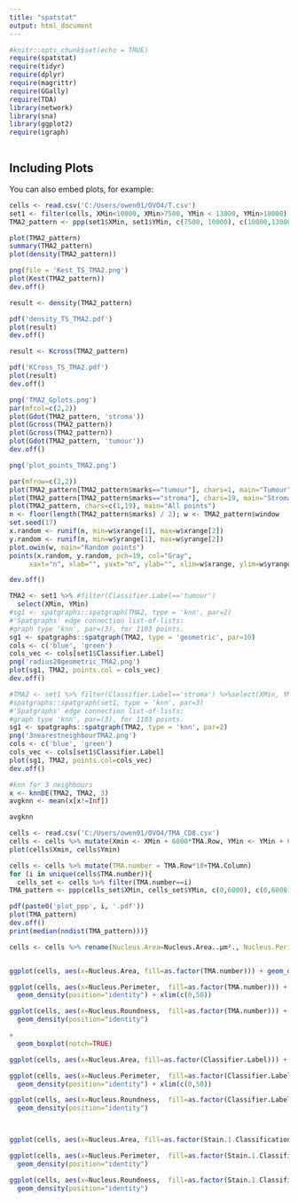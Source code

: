 ```yaml
---
title: "spatstat"
output: html_document
---
```


```r
#knitr::opts_chunk$set(echo = TRUE)
require(spatstat)
require(tidyr)
require(dplyr)
require(magrittr)
require(GGally)
require(TDA)
library(network)
library(sna)
library(ggplot2)
require(igraph)
```

```r

```

## Including Plots

You can also embed plots, for example:

```r
cells <- read.csv('C:/Users/owen01/OVO4/T.csv')
set1 <- filter(cells, XMin<10000, XMin>7500, YMin < 13000, YMin>10000)
TMA2_pattern <- ppp(set1$XMin, set1$YMin, c(7500, 10000), c(10000,13000), marks = set1$Classifier.Label)

plot(TMA2_pattern)
summary(TMA2_pattern)
plot(density(TMA2_pattern))

png(file = 'Kest_TS_TMA2.png')
plot(Kest(TMA2_pattern))
dev.off()

result <- density(TMA2_pattern)

pdf('density_TS_TMA2.pdf')
plot(result)
dev.off()

result <- Kcross(TMA2_pattern)

pdf('KCross_TS_TMA2.pdf')
plot(result)
dev.off()

png('TMA2_Gplots.png')
par(mfcol=c(2,2))
plot(Gdot(TMA2_pattern, 'stroma'))
plot(Gcross(TMA2_pattern))
plot(Gcross(TMA2_pattern))
plot(Gdot(TMA2_pattern, 'tumour'))
dev.off()

png('plot_points_TMA2.png')

par(mfrow=c(2,2))
plot(TMA2_pattern[TMA2_pattern$marks=="tumour"], chars=1, main="Tumour")    #$ (TeX bug workaround)
plot(TMA2_pattern[TMA2_pattern$marks=="stroma"], chars=19, main="Stroma") #$ (TeX bug workaround)
plot(TMA2_pattern, chars=c(1,19), main="All points")
n <- floor(length(TMA2_pattern$marks) / 2); w <- TMA2_pattern$window
set.seed(17)
x.random <- runif(n, min=w$xrange[1], max=w$xrange[2])
y.random <- runif(n, min=w$yrange[1], max=w$yrange[2])
plot.owin(w, main="Random points")
points(x.random, y.random, pch=19, col="Gray",
     xaxt="n", xlab="", yaxt="n", ylab="", xlim=w$xrange, ylim=w$yrange)

dev.off()

TMA2 <- set1 %>% #filter(Classifier.Label=='tumour') 
  select(XMin, YMin) 
#sg1 <- spatgraphs::spatgraph(TMA2, type = 'knn', par=2)
#'Spatgraphs' edge connection list-of-lists:
#graph type 'knn', par=(3), for 1103 points.
sg1 <- spatgraphs::spatgraph(TMA2, type = 'geometric', par=10)
cols <- c('blue', 'green')
cols_vec <- cols[set1$Classifier.Label]
png('radius20geometric_TMA2.png')
plot(sg1, TMA2, points.col = cols_vec)
dev.off()

#TMA2 <- set1 %>% filter(Classifier.Label=='stroma') %>%select(XMin, YMin) 
#spatgraphs::spatgraph(set1, type = 'knn', par=3)
#'Spatgraphs' edge connection list-of-lists:
#graph type 'knn', par=(3), for 1103 points.
sg1 <- spatgraphs::spatgraph(TMA2, type = 'knn', par=2)
png('3nearestneighbourTMA2.png')
cols <- c('blue', 'green')
cols_vec <- cols[set1$Classifier.Label]
plot(sg1, TMA2, points.col=cols_vec)
dev.off()

#knn for 3 neighbours
x <- knnDE(TMA2, TMA2, 3)
avgknn <- mean(x[x!=Inf])

avgknn
```
```r
cells <- read.csv('C:/Users/owen01/OVO4/TMA_CD8.csv')
cells <- cells %>% mutate(Xmin <- XMin + 6000*TMA.Row, YMin <- YMin + 6000*TMA.Column)
plot(cells$Xmin, cells$Ymin)
```

```r
cells <- cells %>% mutate(TMA.number = TMA.Row*10+TMA.Column)
for (i in unique(cells$TMA.number)){
  cells_set <- cells %>% filter(TMA.number==i)
TMA_pattern <- ppp(cells_set$XMin, cells_set$YMin, c(0,6000), c(0,6000), marks = cells_set$Classifier.Label)

pdf(paste0('plot_ppp', i, '.pdf'))
plot(TMA_pattern)
dev.off()
print(median(nndist(TMA_pattern)))}

cells <- cells %>% rename(Nucleus.Area=Nucleus.Area..µm²., Nucleus.Perimeter=Nucleus.Perimeter..µm.)


ggplot(cells, aes(x=Nucleus.Area, fill=as.factor(TMA.number))) + geom_density( position="identity") + xlim(c(0,30))

ggplot(cells, aes(x=Nucleus.Perimeter,  fill=as.factor(TMA.number))) +
  geom_density(position="identity") + xlim(c(0,50))

ggplot(cells, aes(x=Nucleus.Roundness,  fill=as.factor(TMA.number))) +
  geom_density(position="identity")

+ 
  geom_boxplot(notch=TRUE)

ggplot(cells, aes(x=Nucleus.Area, fill=as.factor(Classifier.Label))) + geom_density( position="identity", alpha=0.5) + xlim(c(0,30))

ggplot(cells, aes(x=Nucleus.Perimeter,  fill=as.factor(Classifier.Label))) +
  geom_density(position="identity") + xlim(c(0,50))

ggplot(cells, aes(x=Nucleus.Roundness,  fill=as.factor(Classifier.Label))) +
  geom_density(position="identity")



ggplot(cells, aes(x=Nucleus.Area, fill=as.factor(Stain.1.Classification))) + geom_density( position="identity")

ggplot(cells, aes(x=Nucleus.Perimeter,  fill=as.factor(Stain.1.Classification))) +
  geom_density(position="identity")

ggplot(cells, aes(x=Nucleus.Roundness,  fill=as.factor(Stain.1.Classification))) +
  geom_density(position="identity")

```



